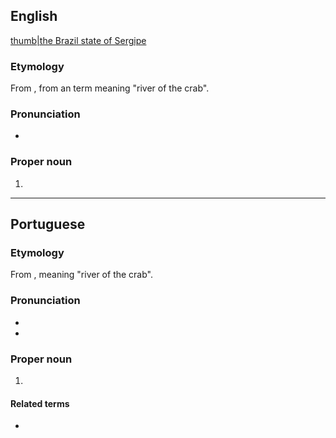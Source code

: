 ==English==
{{wikipedia}}
[[file:Brazil State Sergipe.svg|thumb|the Brazil state of Sergipe]]

===Etymology===
From {{etyl|pt|en}} {{m|pt|Sergipe}}, from an {{etyl|tpw|en}} term meaning "river of the crab".

===Pronunciation===
* {{IPA|/sɜː(ɹ)ˈʒiːpi/|lang=en}}

===Proper noun===
{{en-proper noun}}

# {{place:Brazil/state|en|capital=Aracaju|region=Northeast Region}}

----

==Portuguese==
===Etymology===
From {{etyl|tpw|pt}}, meaning "river of the crab".

===Pronunciation===
* {{IPA|[sɛʁˈʒipi]|lang=pt}}
* {{hyphenation|Ser|gi|pe|lang=pt}}

===Proper noun===
{{pt-proper noun|}}

# {{place|pt|state|macroregion/pt:Northeast Region|c/pt:Brazil|capital=pt:Aracaju}}
#: {{syn|pt|SE}} {{gloss|abbreviation}}

====Related terms====
* {{l|pt|sergipano}} {{gloss|[[demonym]]}}